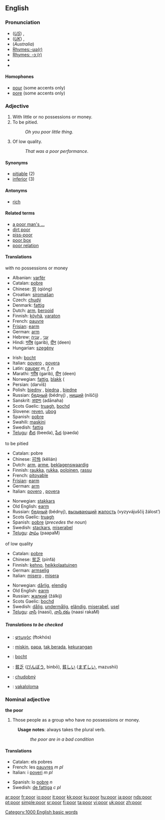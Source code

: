 ==English==

{{rank|less|till|next|257|poor|present|water|stood}}

===Pronunciation===
* (''[[General American|US]]'') {{IPA|/pʊr/, /pɔr/}}, {{SAMPA|/pUr/, /pOr/}}
* (''[[Received Pronunciation|UK]]'') {{IPA|/pɔː/, /pʊə/}}, {{SAMPA|/pO:/, /pU@/}}
* (''Australia'') {{IPA|/pɔə/}}
* [[Rhymes:English:-ʊə(r)|Rhymes:-ʊə(r)]]
* [[Rhymes:English:-ɔː(r)|Rhymes: -ɔː(r)]]
* {{audio|en-us-poor.ogg|Audio (US)}}
* {{audio|en-uk-poor.ogg|Audio (UK)}}

====Homophones====
*[[pour]] (some accents only)
*[[pore]] (some accents only)

===Adjective===
{{en-adj-er}}

# With little or no possessions or money.
# To be pitied.
#:''Oh you poor little thing''.
# Of low quality.
#:''That was a poor performance''.

====Synonyms====
*[[pitiable]] (2)
*[[inferior]] (3)

====Antonyms====
*[[rich]]

====Related terms====
*[[a poor man's ...]]
*[[dirt poor]]
*[[piss-poor]]
*[[poor box]]
*[[poor relation]]

====Translations====
;with no possessions or money
{{top}}
*Albanian: [[varfër]]
*Catalan: [[pobre]]
*Chinese: [[穷]] (qióng)
*Croatian: [[siromašan]]
*Czech: [[chudý]] {{m}}
*Denmark: [[fattig]]
*Dutch: [[arm#Dutch|arm]], [[berooid]]
*Finnish: [[köyhä]], [[varaton]]
*French: [[pauvre]]
*[[Frisian]]: [[earm]]
*German: [[arm#German|arm]]
*Hebrew: [[עני]] {{m}}, [[עניה]] {{f}}
*Hindi: [[गरीब]] (garib), [[दीन]] (deen)
*Hungarian: [[szegény]]
{{mid}}
*Irish: [[bocht]]
*Italian: [[povero]] {{m}}, [[povera]] {{f}}
*Latin: [[pauper]] ''m, f, n''
*Marathi: [[गरीब]] (garib), [[दीन]] (deen)
*Norwegian: [[fattig]], [[blakk]] ({{colloquial}}
*Persian: {{FAchar|[[درویش]]}} (darvīš)
*Polish: [[biedny]] {{m}}, [[biedna]] {{f}}, [[biedne]] {{n}}
*Russian: [[бедный]] (bédnyj) {{m}}, [[нищий]] (níščij) {{m}}
*Sanskrit: [[अदानः]] (adānaha)
*Scots Gaelic: [[truagh]], [[bochd]]
*Slovene: [[reven]], [[ubog]]
*Spanish: [[pobre]]
*Swahili: [[maskini]]
*Swedish: [[fattig]]
*[[Telugu]]: [[బీద]] (beeda), [[పేద]] (paeda)
{{bottom}}

;to be pitied
{{top}}
*Catalan: pobre
*Chinese: [[可怜]] (kělián)
*Dutch: [[arm#Dutch|arm]], [[arme]], [[beklagenswaardig]]
*Finnish: [[raukka]], [[rukka]], [[poloinen]], [[rassu]]
*French: [[pitoyable]]
*[[Frisian]]: [[earm]]
*German: [[arm#German|arm]]
*Italian: [[povero]] {{m}}, [[povera]] {{f}}
{{mid}}
*Norwegian: [[stakkars]]
*Old English: [[earm]]
*Russian: [[бедный]] (bédnyj), [[вызывающий]] [[жалость]] (vyzyvájuščij žálost’)
*Scots Gaelic: [[truagh]]
*Spanish: [[pobre]] (''precedes the noun'')
*Swedish: [[stackars]], [[miserabel]]
*[[Telugu]]: [[పాపం]] (paapaM)
{{bottom}}

;of low quality
{{top}}
*Catalan: [[pobre]]
*Chinese: [[贫乏]] (pínfá)
*Finnish: [[kehno]], [[heikkolaatuinen]]
*German: [[armselig#German|armselig]]
*Italian: [[misero]] {{m}}, [[misera]] {{f}}
{{mid}}
*Norwegian: [[dårlig]], [[elendig]]
*Old English: [[earm]]
*Russian: [[жалкий]] (žálkij)
*Scots Gaelic: [[bochd]]
*Swedish: [[dålig]], [[undermålig]], [[eländig]], [[miserabel]], [[usel]]
*[[Telugu]]: [[నాసి]] (naasi), [[నాసి రకం]] (naasi rakaM)
{{bottom}}

=====Translations to be checked=====
{{checktrans}}
*{{ttbc|Greek}}: [[φτωχός]] (ftokhós) {{m}}
*{{ttbc|Indonesian}}: [[miskin]], [[papa]], [[tak berada]], [[kurang|kekurangan]]
*{{ttbc|Irish}}: [[bocht]]
*{{ttbc|Japanese}}: [[貧乏]] ([[びんぼう]], binbō), [[貧しい]] ([[まずしい]], mazushii)
*{{ttbc|Slovak}}: [[chudobný]]  
*{{ttbc|Fijian}}:  [[vakaloloma]]

===Nominal adjective===
'''the poor'''

# Those people as a group who have no possessions or money.
:'''Usage notes''': always takes the plural verb.
::''the poor are in a bad condition''

====Translations====
{{top}}
*Catalan: els pobres
*French: les [[pauvres]] ''m pl''
*Italian: i [[poveri]] ''m pl''
{{mid}}
*Spanish: lo [[pobre]] ''n''
*Swedish: [[de fattiga]] ''c pl''
{{bottom}}

[[Category:1000 English basic words]]

[[ar:poor]]
[[fr:poor]]
[[io:poor]]
[[it:poor]]
[[kk:poor]]
[[ku:poor]]
[[hu:poor]]
[[ja:poor]]
[[nds:poor]]
[[pt:poor]]
[[simple:poor]]
[[sr:poor]]
[[fi:poor]]
[[ta:poor]]
[[vi:poor]]
[[uk:poor]]
[[zh:poor]]